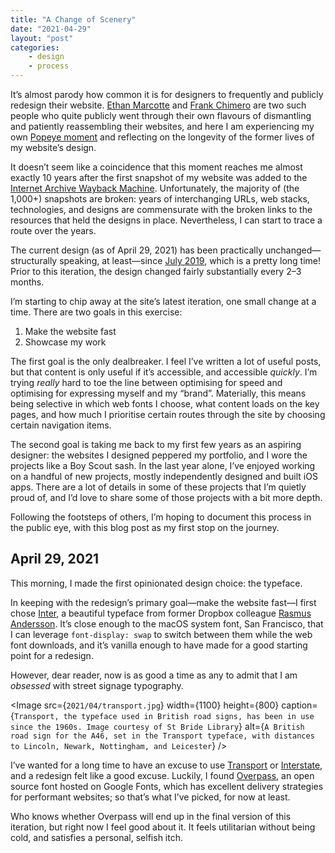 ```yaml
---
title: "A Change of Scenery"
date: "2021-04-29"
layout: "post"
categories:
    - design
    - process
---
```


<style jsx global>{`
    :root {
        --gray00: #fffceb;
        --gray10: #dee2be;
        --gray20: #838b6d;
        --gray30: #353a2c;
        --gray40: #1b1f17;

        --site-color: coral;
    }
`}</style>

It’s almost parody how common it is for designers to frequently and publicly
redesign their website.
[Ethan Marcotte](https://ethanmarcotte.com/wrote/let-a-website-be-a-worry-stone/)
and [Frank Chimero](https://frankchimero.com/blog/2019/redesign/) are two such
people who quite publicly went through their own flavours of dismantling and
patiently reassembling their websites, and here I am experiencing my own
[Popeye moment](https://frankchimero.com/blog/2020/popeye/) and reflecting on
the longevity of the former lives of my website’s design.

It doesn’t seem like a coincidence that this moment reaches me almost exactly 10
years after the first snapshot of my website was added to the
[Internet Archive Wayback Machine](https://web.archive.org/web/*/https://daneden.me).
Unfortunately, the majority of (the 1,000+) snapshots are broken: years of
interchanging URLs, web stacks, technologies, and designs are commensurate with
the broken links to the resources that held the designs in place. Nevertheless,
I can start to trace a route over the years.

<RedesignGallery />

The current design (as of April 29, 2021) has been practically
unchanged—structurally speaking, at least—since
[July 2019](https://web.archive.org/web/20190724200747/https://daneden.me/),
which is a pretty long time! Prior to this iteration, the design changed fairly
substantially every 2–3 months.

I’m starting to chip away at the site’s latest iteration, one small change at a
time. There are two goals in this exercise:

1. Make the website fast
2. Showcase my work

The first goal is the only dealbreaker. I feel I’ve written a lot of useful
posts, but that content is only useful if it’s accessible, and accessible
_quickly_. I’m trying _really_ hard to toe the line between optimising for speed
and optimising for expressing myself and my “brand”. Materially, this means
being selective in which web fonts I choose, what content loads on the key
pages, and how much I prioritise certain routes through the site by choosing
certain navigation items.

The second goal is taking me back to my first few years as an aspiring designer:
the websites I designed peppered my portfolio, and I wore the projects like a
Boy Scout sash. In the last year alone, I’ve enjoyed working on a handful of new
projects, mostly independently designed and built iOS apps. There are a lot of
details in some of these projects that I’m quietly proud of, and I’d love to
share some of those projects with a bit more depth.

Following the footsteps of others, I’m hoping to document this process in the
public eye, with this blog post as my first stop on the journey.

## April 29, 2021

This morning, I made the first opinionated design choice: the typeface.

In keeping with the redesign’s primary goal—make the website fast—I first chose
[Inter](https://rsms.me/inter/), a beautiful typeface from former Dropbox
colleague [Rasmus Andersson](https://rsms.me). It’s close enough to the macOS
system font, San Francisco, that I can leverage `font-display: swap` to switch
between them while the web font downloads, and it’s vanilla enough to have made
for a good starting point for a redesign.

However, dear reader, now is as good a time as any to admit that I am _obsessed_
with street signage typography.

<Image
    src={`2021/04/transport.jpg`}
    width={1100}
    height={800}
    caption={`Transport, the typeface used in British road signs, has been in use since the 1960s. Image courtesy of St Bride Library`}
    alt={`A British road sign for the A46, set in the Transport typeface, with distances to Lincoln, Newark, Nottingham, and Leicester`}
/>

I’ve wanted for a long time to have an excuse to use
[Transport](http://www.newtransport.co.uk) or
[Interstate](https://fonts.adobe.com/fonts/interstate), and a redesign felt like
a good excuse. Luckily, I found [Overpass](https://overpassfont.org), an open
source font hosted on Google Fonts, which has excellent delivery strategies for
performant websites; so that’s what I’ve picked, for now at least.

Who knows whether Overpass will end up in the final version of this iteration,
but right now I feel good about it. It feels utilitarian without being cold, and
satisfies a personal, selfish itch.
